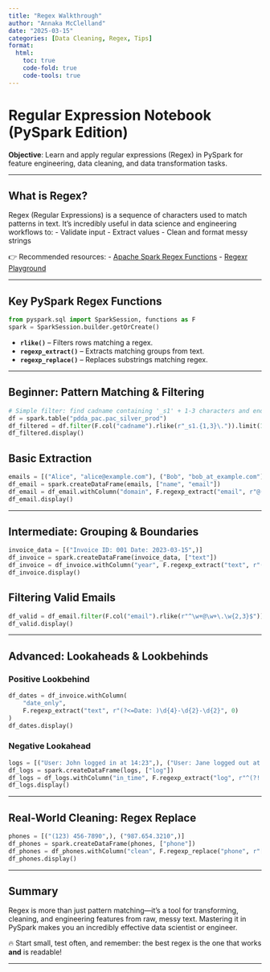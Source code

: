 ```yaml
---
title: "Regex Walkthrough"
author: "Annaka McClelland"
date: "2025-03-15"
categories: [Data Cleaning, Regex, Tips]
format:
  html:
    toc: true
    code-fold: true
    code-tools: true
---
```


# Regular Expression Notebook (PySpark Edition)

**Objective**: Learn and apply regular expressions (Regex) in PySpark for feature engineering, data cleaning, and data transformation tasks.

---

## What is Regex?
Regex (Regular Expressions) is a sequence of characters used to match patterns in text. It's incredibly useful in data science and engineering workflows to:
- Validate input
- Extract values
- Clean and format messy strings

👉 Recommended resources:
- [Apache Spark Regex Functions](https://spark.apache.org/docs/latest/api/python/reference/pyspark.sql/api/pyspark.sql.functions.regexp.html)
- [Regexr Playground](https://regexr.com/)

---

## Key PySpark Regex Functions

```python
from pyspark.sql import SparkSession, functions as F
spark = SparkSession.builder.getOrCreate()
```

- **`rlike()`** – Filters rows matching a regex.
- **`regexp_extract()`** – Extracts matching groups from text.
- **`regexp_replace()`** – Replaces substrings matching regex.

---

## Beginner: Pattern Matching & Filtering

```python
# Simple filter: find cadname containing '_s1' + 1-3 characters and ending in '.'
df = spark.table("pdda_pac.pac_silver_prod")
df_filtered = df.filter(F.col("cadname").rlike(r"_s1.{1,3}\.")).limit(10)
df_filtered.display()
```

## Basic Extraction

```python
emails = [("Alice", "alice@example.com"), ("Bob", "bob_at_example.com")]
df_email = spark.createDataFrame(emails, ["name", "email"])
df_email = df_email.withColumn("domain", F.regexp_extract("email", r"@([\w.]+)", 1))
df_email.display()
```

---

## Intermediate: Grouping & Boundaries

```python
invoice_data = [("Invoice ID: 001 Date: 2023-03-15",)]
df_invoice = spark.createDataFrame(invoice_data, ["text"])
df_invoice = df_invoice.withColumn("year", F.regexp_extract("text", r"(?<year>\d{4})", 0))
df_invoice.display()
```

## Filtering Valid Emails

```python
df_valid = df_email.filter(F.col("email").rlike(r"^\w+@\w+\.\w{2,3}$"))
df_valid.display()
```

---

## Advanced: Lookaheads & Lookbehinds

### Positive Lookbehind

```python
df_dates = df_invoice.withColumn(
    "date_only",
    F.regexp_extract("text", r"(?<=Date: )\d{4}-\d{2}-\d{2}", 0)
)
df_dates.display()
```

### Negative Lookahead

```python
logs = [("User: John logged in at 14:23",), ("User: Jane logged out at 15:45",)]
df_logs = spark.createDataFrame(logs, ["log"])
df_logs = df_logs.withColumn("in_time", F.regexp_extract("log", r"^(?!.*out).*?(\d{2}:\d{2})", 1))
df_logs.display()
```

---

## Real-World Cleaning: Regex Replace

```python
phones = [("(123) 456-7890",), ("987.654.3210",)]
df_phones = spark.createDataFrame(phones, ["phone"])
df_phones = df_phones.withColumn("clean", F.regexp_replace("phone", r"[^\d]", ""))
df_phones.display()
```

---

## Summary

Regex is more than just pattern matching—it's a tool for transforming, cleaning, and engineering features from raw, messy text. Mastering it in PySpark makes you an incredibly effective data scientist or engineer.

🔥 Start small, test often, and remember: the best regex is the one that works **and** is readable!

---
